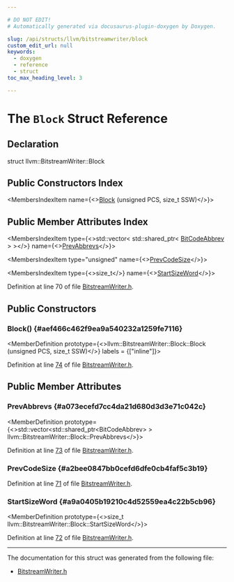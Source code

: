 ```yaml
---

# DO NOT EDIT!
# Automatically generated via docusaurus-plugin-doxygen by Doxygen.

slug: /api/structs/llvm/bitstreamwriter/block
custom_edit_url: null
keywords:
  - doxygen
  - reference
  - struct
toc_max_heading_level: 3

---
```





# The `Block` Struct Reference

<DoxygenPage pluginConfig={pluginConfig}>



## Declaration

<CodeBlock>struct llvm::BitstreamWriter::Block</CodeBlock>

## Public Constructors Index

<MembersIndex>

<MembersIndexItem
  name={<><a href="#aef466c462f9ea9a540232a1259fe7116">Block</a> (unsigned PCS, size&#95;t SSW)</>}>
</MembersIndexItem>

</MembersIndex>

## Public Member Attributes Index

<MembersIndex>

<MembersIndexItem
  type={<>std::vector&lt; std::shared&#95;ptr&lt; <a href="/docs/api/classes/llvm/bitcodeabbrev">BitCodeAbbrev</a> &gt; &gt;</>}
  name={<><a href="#a073ecefd7cc4da21d680d3d3e71c042c">PrevAbbrevs</a></>}>
</MembersIndexItem>

<MembersIndexItem
  type="unsigned"
  name={<><a href="#a2bee0847bb0cefd6dfe0cb4faf5c3b19">PrevCodeSize</a></>}>
</MembersIndexItem>

<MembersIndexItem
  type={<>size&#95;t</>}
  name={<><a href="#a9a0405b19210c4d52559ea4c22b5cb96">StartSizeWord</a></>}>
</MembersIndexItem>

</MembersIndex>


Definition at line 70 of file <a href="/docs/api/files/include/include/llvm/include/llvm/bitstream/bitstreamwriter-h">BitstreamWriter.h</a>.

<SectionDefinition>

## Public Constructors

### Block() {#aef466c462f9ea9a540232a1259fe7116}

<MemberDefinition
  prototype={<>llvm::BitstreamWriter::Block::Block (unsigned PCS, size&#95;t SSW)</>}
  labels = {["inline"]}>

Definition at line <a href="/docs/api/files/include/include/llvm/include/llvm/bitstream/bitstreamwriter-h/#l00074">74</a> of file <a href="/docs/api/files/include/include/llvm/include/llvm/bitstream/bitstreamwriter-h">BitstreamWriter.h</a>.
</MemberDefinition>

</SectionDefinition>

<SectionDefinition>

## Public Member Attributes

### PrevAbbrevs {#a073ecefd7cc4da21d680d3d3e71c042c}

<MemberDefinition
  prototype={<>std::vector&lt;std::shared&#95;ptr&lt;BitCodeAbbrev&gt; &gt; llvm::BitstreamWriter::Block::PrevAbbrevs</>}>

Definition at line <a href="/docs/api/files/include/include/llvm/include/llvm/bitstream/bitstreamwriter-h/#l00073">73</a> of file <a href="/docs/api/files/include/include/llvm/include/llvm/bitstream/bitstreamwriter-h">BitstreamWriter.h</a>.
</MemberDefinition>

### PrevCodeSize {#a2bee0847bb0cefd6dfe0cb4faf5c3b19}

<MemberDefinition
  prototype="unsigned llvm::BitstreamWriter::Block::PrevCodeSize">

Definition at line <a href="/docs/api/files/include/include/llvm/include/llvm/bitstream/bitstreamwriter-h/#l00071">71</a> of file <a href="/docs/api/files/include/include/llvm/include/llvm/bitstream/bitstreamwriter-h">BitstreamWriter.h</a>.
</MemberDefinition>

### StartSizeWord {#a9a0405b19210c4d52559ea4c22b5cb96}

<MemberDefinition
  prototype={<>size&#95;t llvm::BitstreamWriter::Block::StartSizeWord</>}>

Definition at line <a href="/docs/api/files/include/include/llvm/include/llvm/bitstream/bitstreamwriter-h/#l00072">72</a> of file <a href="/docs/api/files/include/include/llvm/include/llvm/bitstream/bitstreamwriter-h">BitstreamWriter.h</a>.
</MemberDefinition>

</SectionDefinition>

<hr/>

The documentation for this struct was generated from the following file:

<ul>
<li><a href="/docs/api/files/include/include/llvm/include/llvm/bitstream/bitstreamwriter-h">BitstreamWriter.h</a></li>
</ul>

</DoxygenPage>
